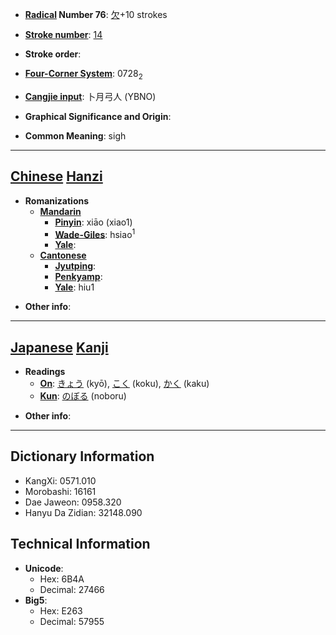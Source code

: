* '''[[Wiktionary:Chinese radical index| Radical]] Number 76''': [[Wiktionary:Chinese radical index 欠|欠]]+10 strokes

* '''[[Wiktionary:Chinese total strokes index|Stroke number]]''': [[Wiktionary:Chinese total strokes index 14|14]]

* '''Stroke order''': 

* '''[[Wiktionary:Chinese four corner index|Four-Corner System]]''': 0728<sub>2</sub>

* '''[[Wiktionary:Chinese Cangjie index|Cangjie input]]''': 卜月弓人 (YBNO)

* '''Graphical Significance and Origin''': 

* '''Common Meaning''': sigh

----

== [[Chinese]] [[Hanzi]] ==

* '''Romanizations'''
** '''[[Mandarin]]'''
*** '''[[Pinyin]]''': xiāo (xiao1)
*** '''[[Wade-Giles]]''': hsiao<sup>1</sup>
*** '''[[Yale]]''': 
** '''[[Cantonese]]'''
*** '''[[Jyutping]]''':
*** '''[[Penkyamp]]''': 
*** '''[[Yale]]''': hiu1

* '''Other info''': 

----

== [[Japanese]] [[Kanji]] ==

* '''Readings'''
** '''[[On]]''': [[きょう]] (kyō), [[こく]] (koku), [[かく]] (kaku)
** '''[[Kun]]''': [[のぼる]] (noboru)

* '''Other info''':  

----

== Dictionary Information ==

* KangXi: 0571.010
* Morobashi: 16161
* Dae Jaweon: 0958.320
* Hanyu Da Zidian: 32148.090

== Technical Information ==

* '''Unicode''':
** Hex: 6B4A
** Decimal: 27466
* '''Big5''':
** Hex: E263
** Decimal: 57955
